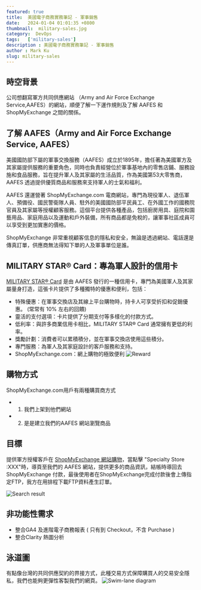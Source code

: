```yaml
---
featured: true
title:  美國電子商務實務筆記 - 軍事銷售
date:   2024-01-04 01:01:35 +0800
thumbnail:  military-sales.jpg
category:  DevOps
tags:   ['military-sales']
description : 美國電子商務實務筆記 - 軍事銷售
author : Mark Ku
slug: military-sales
---
```

## 時空背景
公司想翻寫軍方共同供應網站 （Army and Air Force Exchange Service,AAFES）的網站，順便了解一下運作規則及了解 AAFES 和 ShopMyExchange 之間的關係。

## 了解 AAFES（Army and Air Force Exchange Service, AAFES）
美國國防部下屬的軍事交換服務（AAFES）成立於1895年，擔任著為美國軍方及其家屬提供服務的重要角色，同時也負責經營位於軍事基地內的零售店鋪、服務設施和食品服務，旨在提升軍人及其家屬的生活品質，作為美國第53大零售商，AAFES 透過提供優質商品和服務來支持軍人的士氣和福利。

AAFES 還運營著 ShopMyExchange.com 電商網站，專門為現役軍人、退伍軍人、預備役、國民警衛隊人員、駐外的美國國防部平民員工、在外國工作的國務院官員及其家屬等授權顧客服務。這個平台提供各種產品，包括廚房用具、庭院和園藝用品、家庭用品以及運動和戶外裝備，所有商品都是免稅的，讓軍事社區成員可以享受到更加實惠的價格。

ShopMyExchange 非常重視顧客信息的隱私和安全，無論是透過網站、電話還是傳真訂單，供應商無法得知下單的人及軍事單位是誰。

## MILITARY STAR® Card：專為軍人設計的信用卡
[MILITARY STAR® Card](https://www.myecp.com/) 是由 AAFES 發行的一種信用卡，專門為美國軍人及其家屬量身打造，這張卡片提供了多種獨特的優惠和便利，包括：

* 特殊優惠：在軍事交換店及其線上平台購物時，持卡人可享受折扣和促銷優惠。 (常常有 10% 左右的回饋)
* 靈活的支付選項：卡片提供了分期支付等多樣化的付款方式。
* 低利率：與許多商業信用卡相比，MILITARY STAR® Card 通常擁有更低的利率。
* 獎勵計劃：消費者可以累積積分，並在軍事交換店使用這些積分。
* 專門服務：為軍人及其家庭設計的客戶服務和支持。
* ShopMyExchange.com：網上購物的極致便利
![Reward](1.png)

## 購物方式
ShopMyExchange.com用戶有兩種購買商方式
* 1. 我們上架到他們網站
* 2. 是是建立我們的AAFES 網站瀏覽商品

## 目標
提供軍方授權客戶在 [ShopMyExchange 網站購物](https://www.shopmyexchange.com/)，當點擊 "Specialty Store :XXX"時，導頁至我們的 AAFES 網站，提供更多的商品資訊，結帳時導回去ShopMyExchange 付款，最後使用者在ShopMyExchange完成付款後會上傳指定FTP，我方在用排程下載FTP資料產生訂單。

![Search result](2.png)

## 非功能性需求
* 整合GA4 及進階電子商務報表 ( 只有到 Checkout，不含 Purchase  ) 
* 整合Clarity 熱圖分析

## 泳道圖
有點像台灣的共同供應契約的界接方式，此種交易方式保障購買人的交易安全隱私，我們也能夠更彈性客製我們的網頁。
![Swim-lane diagram](3.png)

